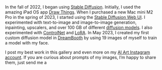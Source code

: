 In the fall of 2022, I began using [Stable Diffusion](https://stability.ai/stable-diffusion). Initially, I used the amazing iPad OS app [Draw Things](https://drawthings.ai/). When I purchased a new Mac mini M2 Pro in the spring of 2023, I started using the [Stable Diffusion Web UI](https://github.com/AUTOMATIC1111/stable-diffusion-webui). I experimented with text-to-image and image-to-image generation, inpainting, upscalers, and over 100&nbsp;GB of different [diffusion models](https://civitai.com/). I also experimented with [ControlNet](https://github.com/lllyasviel/ControlNet) and [LoRA](https://huggingface.co/blog/lora). In May 2023, I created my first custom diffusion model in [DreamBooth](https://dreambooth.github.io/) by using 19 images of myself to train a model with my face.

I post my best work in this gallery and even more on my [AI Art Instagram account](https://www.instagram.com/kogakure.ai.art/). If you are curious about prompts of my images, I’m happy to share them, just send me a <EmailLink data-domain="stefanimhoff" data-name="hey" data-tld="de" text="message." />
